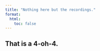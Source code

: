 ```yaml
---
title: "Nothing here but the recordings."
format:
  html:
    toc: false
---
```


## That is a 4-oh-4.
